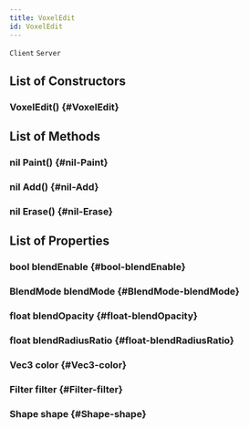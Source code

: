 ```yaml
---
title: VoxelEdit
id: VoxelEdit
---
```

`Client`
`Server`

## List of Constructors

### VoxelEdit() {#VoxelEdit}

## List of Methods

### nil Paint() {#nil-Paint}

### nil Add() {#nil-Add}

### nil Erase() {#nil-Erase}

## List of Properties

### bool blendEnable {#bool-blendEnable}

### BlendMode blendMode {#BlendMode-blendMode}

### float blendOpacity {#float-blendOpacity}

### float blendRadiusRatio {#float-blendRadiusRatio}

### Vec3 color {#Vec3-color}

### Filter filter {#Filter-filter}

### Shape shape {#Shape-shape}

